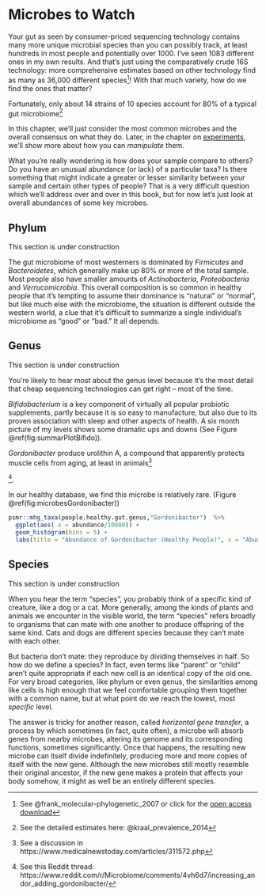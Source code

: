 # Microbes to Watch {#Microbes}


Your gut as seen by consumer-priced sequencing technology contains many more unique microbial species than you can possibly track, at least hundreds in most people and potentially over 1000. I've seen 1083 different ones in my own results. And that's just using the comparatively crude 16S technology: more comprehensive estimates based on other technology find as many as 36,000 different species^[See @frank_molecular-phylogenetic_2007 or click for the [open access download](http://www.pnas.org/content/104/34/13780.full)]!  With that much variety, how do we find the ones that matter?

Fortunately, only about 14 strains of 10 species account for 80% of a typical gut microbiome^[See the detailed estimates here: @kraal_prevalence_2014]

In this chapter, we'll just consider the most common microbes and the overall consensus on what they do.  Later, in the chapter on [experiments](#experiments), we'll show more about how you can _manipulate_ them.

What you're really wondering is how does your sample compare to others? Do you have an unusual abundance (or lack) of a particular taxa? Is there something that might indicate a greater or lesser similarity between your sample and certain other types of people? That is a very difficult question which we'll address over and over in this book, but for now let's just look at overall abundances of some key microbes. 

## Phylum {#microbesPhylum}

This section is under construction

The gut microbiome of most westerners is dominated by _Firmicutes_ and _Bacteroidetes_, which generally make up 80% or more of the total sample.  Most people also have smaller amounts of _Actinobacteria_,  _Proteobacteria_ and _Verrucomicrobia_. This overall composition is so common in healthy people that it's tempting to assume their dominance is "natural" or "normal", but like much else with the microbiome, the situation is different outside the western world, a clue that it's difficult to summarize a single individual's microbiome as "good" or "bad." It all depends.



## Genus {#microbesGenus}

This section is under construction

You're likely to hear most about the genus level because it's the most detail that cheap sequencing technologies can get right -- most of the time. 


_Bifidobacterium_ is a key component of virtually all popular probiotic supplements, partly because it is so easy to manufacture, but also due to its proven association with sleep and other aspects of health. A six month picture of my levels shows some dramatic ups and downs (See Figure \@ref(fig:summarPlotBifido)).

<!-- ```{r summarPlotBifido} -->
<!-- #mhg_taxa_plot(subset_samples(gut.norm, Date > "2016-06-01"),"Akkermansia") -->

<!-- probiotic.day <- seq(as.Date("2016-10-23"),length=9, by=1) -->
<!-- plot_bar(subset_taxa(subset_samples(gut.norm, Date %in% seq(as.Date("2016-07-01"), length = 180, by = 1)), -->
<!--                      Genus == "Bifidobacterium"), x = "Date") +  -->
<!--   geom_smooth(method = "loess", se = FALSE) + -->
<!--   annotate("point",x=probiotic.day, y = -0.03, color = "red")+ -->
<!--   scale_y_continuous(labels = function(x) x / 10000) + ylab("Abundance (%)") + ggtitle("Bifidobacterium") -->

<!-- ``` -->

<!-- Incidentally, the red dots indicate days when I was taking a powerful probiotic supplement that contained _Bifidobacterium_. And that big spike in September? That was during a trip to New Orleans, when I ate a lot of red beans and rice.  At least for me, food seems to work better than taking supplements. -->

_Gordonibacter_ produce urolithin A, a compound that apparently protects muscle cells from aging, at least in animals^[See a discussion in https://www.medicalnewstoday.com/articles/311572.php]

^[See this Reddit thread: https://www.reddit.com/r/Microbiome/comments/4vh6d7/increasing_andor_adding_gordonibacter/].

In our healthy database, we find this microbe is relatively rare. (Figure \@ref(fig:microbesGordonibacter))

```r

psmr::mhg_taxa(people.healthy.gut.genus,"Gordonibacter")  %>%
  ggplot(aes( x = abundance/10000)) + 
  geom_histogram(bins = 5) +
  labs(title = "Abundance of Gordonibacter (Healthy People)", x = "Abundance (%)")

```



## Species

This section is under construction

When you hear the term "species", you probably think of a specific kind of creature, like a dog or a cat. More generally, among the kinds of plants and animals we encounter in the visible world, the term "species" refers broadly to organisms that can mate with one another to produce offspring of the same kind. Cats and dogs are different species because they can't mate with each other.

But bacteria don't mate: they reproduce by dividing themselves in half. So how do we define a species? In fact, even terms like "parent" or "child" aren't quite appropriate if each new cell is an identical copy of the old one. For very broad categories, like phylum or even genus, the similarities among like cells is high enough that we feel comfortable grouping them together with a common name, but at what point do we reach the lowest, most _specific_ level. 

The answer is tricky for another reason, called _horizontal gene transfer_, a process by which sometimes (in fact, quite often), a microbe will absorb genes from nearby microbes, altering its genome and its corresponding functions, sometimes significantly. Once that happens, the resulting new microbe can itself divide indefinitely, producing more and more copies of itself with the new gene. Although the new microbes still mostly resemble their original ancestor, if the new gene makes a protein that affects your body somehow, it might as well be an entirely different species.

